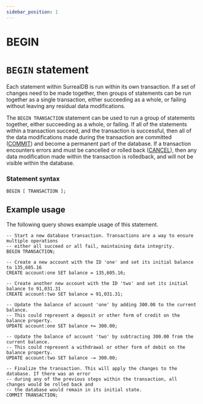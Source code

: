```yaml
---
sidebar_position: 1
---
```


# BEGIN

# `BEGIN` statement

Each statement within SurrealDB is run within its own transaction. If a set of changes need to be made together, then groups of statements can be run together as a single transaction, either succeeding as a whole, or failing without leaving any residual data modifications.

The `BEGIN TRANSACTION` statement can be used to run a group of statements together, either succeeding as a whole, or failing. If all of the statements within a transaction succeed, and the transaction is successful, then all of the data modifications made during the transaction are committed ([COMMIT](/docs/1.2.x/surrealql/statements/commit)) and become a permanent part of the database. If a transaction encounters errors and must be cancelled or rolled back ([CANCEL](/docs/1.2.x/surrealql/statements/cancel)), then any data modification made within the transaction is rolledback, and will not be visible within the database.

### Statement syntax

```surql title="SurrealQL Syntax"
BEGIN [ TRANSACTION ];
```

## Example usage

The following query shows example usage of this statement.

```surql
-- Start a new database transaction. Transactions are a way to ensure multiple operations
-- either all succeed or all fail, maintaining data integrity.
BEGIN TRANSACTION;

-- Create a new account with the ID 'one' and set its initial balance to 135,605.16
CREATE account:one SET balance = 135,605.16;

-- Create another new account with the ID 'two' and set its initial balance to 91,031.31
CREATE account:two SET balance = 91,031.31;

-- Update the balance of account 'one' by adding 300.00 to the current balance.
-- This could represent a deposit or other form of credit on the balance property.
UPDATE account:one SET balance += 300.00;

-- Update the balance of account 'two' by subtracting 300.00 from the current balance.
-- This could represent a withdrawal or other form of debit on the balance property.
UPDATE account:two SET balance -= 300.00;

-- Finalize the transaction. This will apply the changes to the database. If there was an error
-- during any of the previous steps within the transaction, all changes would be rolled back and
-- the database would remain in its initial state.
COMMIT TRANSACTION;
```
